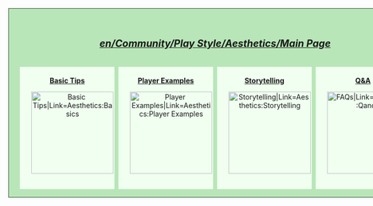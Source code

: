<div style="width: 800px; background-color: #b8e6b8; border: 1px solid #3d4c3d; margin: 0; padding: 0.5em 1em 1em 1em; text-align:center; font-size:1em">
<h5 style="padding-top: 0.2em; font-size:1.4em"><b>[[en/Community/Play Style/Aesthetics/Main Page]]</b></h5>
	<div style="width: 190px; background-color: #f0fff0; border: 0px solid #c7c8fe; padding-top: 5px; margin: 2px; text-align:center; font-size:1em; display: inline-block"><b>[[en/Community/Play Style/Aesthetics/Basics|Basic Tips]]</b>
	[[File:en/Community/Play Style/Aes Basics.png|165px|Basic Tips|Link=Aesthetics:Basics]]
	</div>
	<div style="width: 190px; background-color: #f0fff0; border: 0px solid #c7c8fe; padding-top: 5px; margin: 2px; text-align:center; font-size:1em; display: inline-block"><b>[[en/Community/Play Style/Aesthetics/Player Examples|Player Examples]]</b>
	[[File:en/Community/Play Style/Aes Players.png|165px|Player Examples|Link=Aesthetics:Player Examples]]
	</div>
	<div style="width: 190px; background-color: #f0fff0; border: 0px solid #c7c8fe; padding-top: 5px; margin: 2px; text-align:center; font-size:1em; display: inline-block"><b>[[en/Community/Play Style/Aesthetics/Storytelling|Storytelling]]</b>
	[[File:en/Community/Play Style/Aes Story.png|165px|Storytelling|Link=Aesthetics:Storytelling]]
	</div>
	<div style="width: 190px; background-color: #f0fff0; border: 0px solid #c7c8fe; padding-top: 5px; margin: 2px; text-align:center; font-size:1em; display: inline-block"><b>[[en/Community/Play Style/Aesthetics/QandA|Q&A]]</b>
	[[File:en/Community/Play Style/Aes Faq.png|165px|FAQs|Link=Aesthetics:QandA]]
	</div> 
</div>